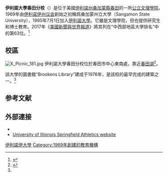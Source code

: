 {{noteTA
|G1=USState
|1=zh-cn:斯普林菲尔德; zh-tw:春田; zh-hk:春田;
}}
{{Infobox university
|name=伊利诺伊大学斯普林菲尔德分校
|EnglishName = University of Illinois Springfield
|logo =UIS Wordmark.png
|image_name = 
|image_size = 200px
| motto = Leadership Lived 
領袖才能，身體力行
|established = 1969年
|type = [[文理學院|文理學院]]<br>[[贈地大學|贈地大學]]<br>[[公立大學|公立大學]]
|endowment = [[美元|US$]]1210万<ref>{{cite web |url=http://colleges.usnews.rankingsandreviews.com/best-colleges/springfield-il/university-of-illinois-springfield-9333 |title=University of Illinois-Springfield | University of Illinois Springfield | Best College | US News |publisher=Colleges.usnews.rankingsandreviews.com |date= |accessdate=2015-07-18 |archive-date=2011-01-05 |archive-url=https://web.archive.org/web/20110105200557/http://colleges.usnews.rankingsandreviews.com/best-colleges/springfield-il/university-of-illinois-springfield-9333 |dead-url=no }}</ref>
|chancellor = Susan J. Koch
|president =Timothy L. Killeen 
|academic_staff= 832 <ref>{{cite web |author=Chris Dettro |url=http://www.sj-r.com/article/20110713/News/307139917 |title=UIS employees to get raises - News - The State Journal-Register - Springfield, IL |publisher=Sj-r.com |date=2011-07-13 |accessdate=2015-07-18 |archive-date=2015-07-22 |archive-url=https://web.archive.org/web/20150722034621/http://www.sj-r.com/article/20110713/News/307139917 |dead-url=no }}</ref>
|undergrad = 3,437<ref name="Enrollment">{{cite web |url=http://news.uis.edu/2012/09/uis-enrollment-tops-5000-students-for.html |title=UIS Enrollment |accessdate=22 July 2013 |archive-date=2016-05-03 |archive-url=https://web.archive.org/web/20160503013805/http://news.uis.edu/2012/09/uis-enrollment-tops-5000-students-for.html |dead-url=no }}</ref>
|postgrad = 1,994<ref name="Enrollment"/>
|city = [[春田_(伊利諾州)|春田]]
|state = [[伊利諾州|伊利諾州]]
| postalcode = 62703-5407
|country ={{USA}}
|campus = 郊區
|athletics = 16支校隊
|mascot	 = Prairie Stars|website = {{url|www.uis.edu}}
|enrollment = 5,431<ref>{{cite web |url=http://news.uis.edu/2014/09/uis-reports-highest-enrollment-in.html |title=UIS News: UIS reports highest enrollment in history |publisher=News.uis.edu |date=2014-09-09 |accessdate=2015-07-18 |archive-date=2015-07-22 |archive-url=https://web.archive.org/web/20150722010919/http://news.uis.edu/2014/09/uis-reports-highest-enrollment-in.html |dead-url=no }}</ref>
|sporting_affiliations = [[NCAA_Division_II|NCAA Division II]] – [[Great_Lakes_Valley_Conference|Great Lakes Valley Conference]]
|colors = 深海軍藍和白色<br/>{{color box|#003366}} {{color box|#FFFFFF}}
}}

'''伊利諾大學春田分校'''（{{lang-en|University of Illinois Springfield，縮寫为UIS}}）是位于美國[[伊利諾州|伊利諾州]][[桑加蒙縣_(伊利諾伊州)|桑加蒙縣]][[春田_(伊利諾州)|春田]]的一所[[公立大學|公立]][[文理學院|文理學院]]。1969年由[[伊利诺伊州议会|伊利诺伊州议会]]創始之初稱爲桑加蒙州立大學（Sangamon State University），1995年7月1日加入[[伊利諾大學|伊利諾大學]]。它雖是文理學院，但也提供研究生和博士教育。2017年《[[美國新聞與世界報道|美國新聞與世界報道]]》將其列在“中西部地區大學排名”中的第63位。<ref name="USnews">{{cite web|title=University of Illinois at Springfield|url=http://colleges.usnews.rankingsandreviews.com/best-colleges/university-of-illinois-springfield-9333|publisher=[[美國新聞與世界報道|美國新聞與世界報道]]|accessdate=2016-10-28|archive-date=2016-10-19|archive-url=https://web.archive.org/web/20161019085026/http://colleges.usnews.rankingsandreviews.com/best-colleges/university-of-illinois-springfield-9333|dead-url=no}}</ref>

==校區==
[[File:X_Picnic_181.jpg|thumb]]
伊利諾大學春田分校位於春田市中心東南{{cvt|6|mi}}處，靠近[[春田湖|春田湖]]<ref name="uis.edu">{{cite web |url=http://www.uis.edu/about/overview/history/year-1970/ |title=History of SSU-UIS: 1970-1971 – About - University of Illinois Springfield - UIS |publisher=Uis.edu |date=1969-09-01 |accessdate=2015-07-18 |archive-date=2015-07-22 |archive-url=https://web.archive.org/web/20150722010103/http://www.uis.edu/about/overview/history/year-1970/ |dead-url=no }}</ref>。

該大學的圖書館“Brookens Library”建成于1976年，是該校的最早完成的建築之一。<ref name="uis.edu"/>

==参考文献==

{{Reflist|30em}}

==外部連接==
{{commonscat}}
*{{Official website|http://www.uis.edu/}}
*[http://www.uisprairiestars.com University of Illionois Springfield Athletics website]{{Wayback|url=http://www.uisprairiestars.com/ |date=20200903100819 }}

{{Coord|39.728941|N|89.617581|W|source:dewiki_region:US-IL_type:landmark|format=dms|display=title}}

{{DEFAULTSORT:Illinois At Springfield, University Of}}
[[Category:伊利諾伊大學|]]
[[Category:1969年創建的教育機構|Category:1969年創建的教育機構]]